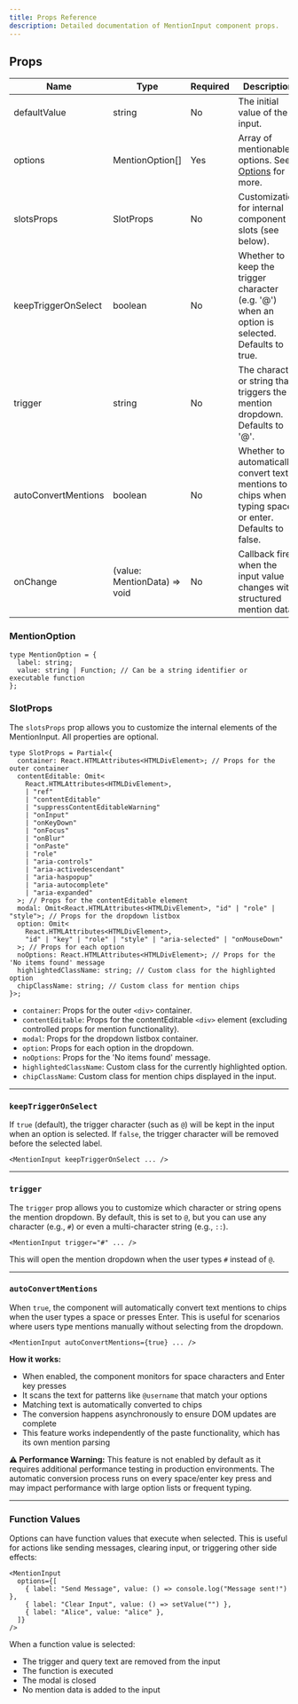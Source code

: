 ```yaml
---
title: Props Reference
description: Detailed documentation of MentionInput component props.
---
```



## Props

| Name                | Type                         | Required | Description                                                                                            |
| ------------------- | ---------------------------- | -------- | ------------------------------------------------------------------------------------------------------ |
| defaultValue        | string                       | No       | The initial value of the input.                                                                        |
| options             | MentionOption[]              | Yes      | Array of mentionable options. See [Options](./options) for more.                                       |
| slotsProps          | SlotProps                    | No       | Customization for internal component slots (see below).                                                |
| keepTriggerOnSelect | boolean                      | No       | Whether to keep the trigger character (e.g. '@') when an option is selected. Defaults to true.         |
| trigger             | string                       | No       | The character or string that triggers the mention dropdown. Defaults to '@'.                           |
| autoConvertMentions | boolean                      | No       | Whether to automatically convert text mentions to chips when typing space or enter. Defaults to false. |
| onChange            | (value: MentionData) => void | No       | Callback fired when the input value changes with structured mention data.                              |

### MentionOption

```tsx
type MentionOption = {
  label: string;
  value: string | Function; // Can be a string identifier or executable function
};
```

### SlotProps

The `slotsProps` prop allows you to customize the internal elements of the MentionInput. All properties are optional.

```tsx
type SlotProps = Partial<{
  container: React.HTMLAttributes<HTMLDivElement>; // Props for the outer container
  contentEditable: Omit<
    React.HTMLAttributes<HTMLDivElement>,
    | "ref"
    | "contentEditable"
    | "suppressContentEditableWarning"
    | "onInput"
    | "onKeyDown"
    | "onFocus"
    | "onBlur"
    | "onPaste"
    | "role"
    | "aria-controls"
    | "aria-activedescendant"
    | "aria-haspopup"
    | "aria-autocomplete"
    | "aria-expanded"
  >; // Props for the contentEditable element
  modal: Omit<React.HTMLAttributes<HTMLDivElement>, "id" | "role" | "style">; // Props for the dropdown listbox
  option: Omit<
    React.HTMLAttributes<HTMLDivElement>,
    "id" | "key" | "role" | "style" | "aria-selected" | "onMouseDown"
  >; // Props for each option
  noOptions: React.HTMLAttributes<HTMLDivElement>; // Props for the 'No items found' message
  highlightedClassName: string; // Custom class for the highlighted option
  chipClassName: string; // Custom class for mention chips
}>;
```

- `container`: Props for the outer `<div>` container.
- `contentEditable`: Props for the contentEditable `<div>` element (excluding controlled props for mention functionality).
- `modal`: Props for the dropdown listbox container.
- `option`: Props for each option in the dropdown.
- `noOptions`: Props for the 'No items found' message.
- `highlightedClassName`: Custom class for the currently highlighted option.
- `chipClassName`: Custom class for mention chips displayed in the input.

---

### `keepTriggerOnSelect`

If `true` (default), the trigger character (such as `@`) will be kept in the input when an option is selected. If `false`, the trigger character will be removed before the selected label.

```tsx
<MentionInput keepTriggerOnSelect ... />
```

<MentisDemo keepTriggerOnSelect />

---

### `trigger`

The `trigger` prop allows you to customize which character or string opens the mention dropdown. By default, this is set to `@`, but you can use any character (e.g., `#`) or even a multi-character string (e.g., `::`).

```tsx
<MentionInput trigger="#" ... />
```

<MentisDemo trigger="#" />

This will open the mention dropdown when the user types `#` instead of `@`.

---

### `autoConvertMentions`

When `true`, the component will automatically convert text mentions to chips when the user types a space or presses Enter. This is useful for scenarios where users type mentions manually without selecting from the dropdown.

```tsx
<MentionInput autoConvertMentions={true} ... />
```

<MentisDemo
  autoConvertMentions={true}
  keepTriggerOnSelect={false}
  defaultValue="Hello Alic"
/>

**How it works:**

- When enabled, the component monitors for space characters and Enter key presses
- It scans the text for patterns like `@username` that match your options
- Matching text is automatically converted to chips
- The conversion happens asynchronously to ensure DOM updates are complete
- This feature works independently of the paste functionality, which has its own mention parsing

**⚠️ Performance Warning:** This feature is not enabled by default as it requires additional performance testing in production environments. The automatic conversion process runs on every space/enter key press and may impact performance with large option lists or frequent typing.

---

### Function Values

Options can have function values that execute when selected. This is useful for actions like sending messages, clearing input, or triggering other side effects:

```tsx
<MentionInput
  options={[
    { label: "Send Message", value: () => console.log("Message sent!") },
    { label: "Clear Input", value: () => setValue("") },
    { label: "Alice", value: "alice" },
  ]}
/>
```

When a function value is selected:

- The trigger and query text are removed from the input
- The function is executed
- The modal is closed
- No mention data is added to the input
